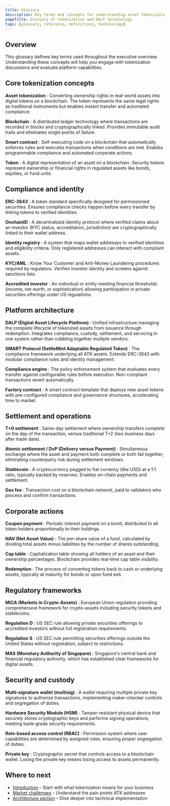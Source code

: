 ```yaml
---
title: Glossary
description: Key terms and concepts for understanding asset tokenization
pageTitle: Glossary of tokenization and DALP terminology
tags: [glossary, reference, definitions, terminology]
---
```


## Overview

This glossary defines key terms used throughout the executive overview.
Understanding these concepts will help you engage with tokenization discussions
and evaluate platform capabilities.

## Core tokenization concepts

**Asset tokenization** : Converting ownership rights in real-world assets into
digital tokens on a blockchain. The token represents the same legal rights as
traditional instruments but enables instant transfer and automated compliance.

**Blockchain** : A distributed ledger technology where transactions are recorded
in blocks and cryptographically linked. Provides immutable audit trails and
eliminates single points of failure.

**Smart contract** : Self-executing code on a blockchain that automatically
enforces rules and executes transactions when conditions are met. Enables
programmable compliance and automated corporate actions.

**Token** : A digital representation of an asset on a blockchain. Security
tokens represent ownership or financial rights in regulated assets like bonds,
equities, or fund units.

## Compliance and identity

**ERC-3643** : A token standard specifically designed for permissioned
securities. Ensures compliance checks happen before every transfer by linking
tokens to verified identities.

**OnchainID** : A decentralized identity protocol where verified claims about an
investor (KYC status, accreditation, jurisdiction) are cryptographically linked
to their wallet address.

**Identity registry** : A system that maps wallet addresses to verified
identities and eligibility criteria. Only registered addresses can interact with
compliant assets.

**KYC/AML** : Know Your Customer and Anti-Money Laundering procedures required
by regulators. Verifies investor identity and screens against sanctions lists.

**Accredited investor** : An individual or entity meeting financial thresholds
(income, net worth, or sophistication) allowing participation in private
securities offerings under US regulations.

## Platform architecture

**DALP (Digital Asset Lifecycle Platform)** : Unified infrastructure managing
the complete lifecycle of tokenized assets from issuance through redemption.
Integrates compliance, custody, settlement, and servicing in one system rather
than cobbling together multiple vendors.

**SMART Protocol (SettleMint Adaptable Regulated Token)** : The compliance
framework underlying all ATK assets. Extends ERC-3643 with modular compliance
rules and identity management.

**Compliance engine** : The policy enforcement system that evaluates every
transfer against configurable rules before execution. Non-compliant transactions
revert automatically.

**Factory contract** : A smart contract template that deploys new asset tokens
with pre-configured compliance and governance structures, accelerating time to
market.

## Settlement and operations

**T+0 settlement** : Same-day settlement where ownership transfers complete on
the day of the transaction, versus traditional T+2 (two business days after
trade date).

**Atomic settlement / DvP (Delivery versus Payment)** : Simultaneous exchange
where the asset and payment both complete or both fail together, eliminating
counterparty risk during settlement windows.

**Stablecoin** : A cryptocurrency pegged to fiat currency (like USD) at a 1:1
ratio, typically backed by reserves. Enables on-chain payments and settlement.

**Gas fee** : Transaction cost on a blockchain network, paid to validators who
process and confirm transactions.

## Corporate actions

**Coupon payment** : Periodic interest payment on a bond, distributed to all
token holders proportionally to their holdings.

**NAV (Net Asset Value)** : The per-share value of a fund, calculated by
dividing total assets minus liabilities by the number of shares outstanding.

**Cap table** : Capitalization table showing all holders of an asset and their
ownership percentages. Blockchain provides real-time cap table visibility.

**Redemption** : The process of converting tokens back to cash or underlying
assets, typically at maturity for bonds or upon fund exit.

## Regulatory frameworks

**MiCA (Markets in Crypto-Assets)** : European Union regulation providing
comprehensive framework for crypto-assets including security tokens and
stablecoins.

**Regulation D** : US SEC rule allowing private securities offerings to
accredited investors without full registration requirements.

**Regulation S** : US SEC rule permitting securities offerings outside the
United States without registration, subject to restrictions.

**MAS (Monetary Authority of Singapore)** : Singapore's central bank and
financial regulatory authority, which has established clear frameworks for
digital assets.

## Security and custody

**Multi-signature wallet (multisig)** : A wallet requiring multiple private key
signatures to authorize transactions, implementing maker-checker controls and
segregation of duties.

**Hardware Security Module (HSM)** : Tamper-resistant physical device that
securely stores cryptographic keys and performs signing operations, meeting
bank-grade security requirements.

**Role-based access control (RBAC)** : Permission system where user capabilities
are determined by assigned roles, ensuring proper segregation of duties.

**Private key** : Cryptographic secret that controls access to a blockchain
wallet. Losing the private key means losing access to assets permanently.

## Where to next

- [Introduction](/docs/executive-overview/introduction) – Start with what
  tokenization means for your business
- [Market challenges](/docs/executive-overview/market-challenges) – Understand
  the pain points ATK addresses
- [Architecture section](/docs/architecture/system-architecture) – Dive deeper
  into technical implementation
